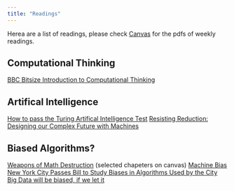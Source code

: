 ```yaml
---
title: "Readings"
---
```


Herea are a list of readings, please check [Canvas](courseworks.columbia.edu) for the pdfs of weekly readings.

## Computational Thinking

[BBC Bitsize Introduction to Computational Thinking](https://www.bbc.co.uk/education/guides/zp92mp3/revision)

## Artifical Intelligence

[How to pass the Turing Artifical Intelligence Test](https://www.wired.com/2012/06/pass-turing-ai-test/)
[Resisting Reduction: Designing our Complex Future with Machines](https://pubpub.ito.com/pub/resisting-reduction)


## Biased Algorithms?

[Weapons of Math Destruction](https://weaponsofmathdestructionbook.com/) (selected chapeters on canvas)
[Machine Bias](https://www.propublica.org/article/machine-bias-risk-assessments-in-criminal-sentencing)
[New York City Passes Bill to Study Biases in Algorithms Used by the City](https://motherboard.vice.com/en_us/article/xw4xdw/new-york-city-algorithmic-bias-bill-law)
[Big Data will be biased, if we let it](https://towardsdatascience.com/bias-in-big-data-for-the-non-tech-90fc53729025)